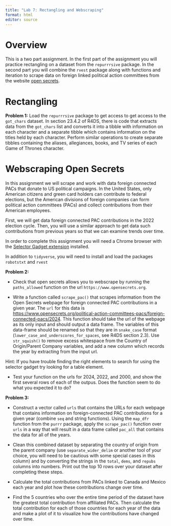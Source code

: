 ```yaml
---
title: "Lab 7: Rectangling and Webscraping"
format: html
editor: source
---
```


# Overview

This is a two part assignment. In the first part of the assignment you will practice rectangling on a dataset from the `repurrrsive` package. In the second part you will combine the `rvest` package along with functions and iteration to scrape data on foreign linked political action committees from the website [open secrets](https://www.opensecrets.org).

# Rectangling

**Problem 1:** Load the `repurrrsive` package to get access to get access to the `got_chars` dataset. In section 23.4.2 of R4DS, there is code that extracts data from the `got_chars` list and converts it into a tibble with information on each character and a separate tibble which contains information on the titles held by each character. Perform similar operations to create separate tibbles containing the aliases, allegiances, books, and TV series of each Game of Thrones character.

# Webscraping Open Secrets

In this assignment we will scrape and work with data foreign connected PACs that donate to US political campaigns. In the United States, only American citizens and green card holders can contribute to federal elections, but the American divisions of foreign companies can form political action committees (PACs) and collect contributions from their American employees.

First, we will get data foreign connected PAC contributions in the 2022 election cycle. Then, you will use a similar approach to get data such contributions from previous years so that we can examine trends over time.

In order to complete this assignment you will need a Chrome browser with the [Selector Gadget extension](http://selectorgadget.com/) installed.

In addition to `tidyverse`, you will need to install and load the packages `robotstxt` and `rvest`

**Problem 2:**

-   Check that open secrets allows you to webscrape by running the `paths_allowed` function on the url `https://www.opensecrets.org`.

-   Write a function called `scrape_pac()` that scrapes information from the Open Secrets webpage for foreign connected PAC contributions in a given year. The `url` for this data is [https://www.opensecrets.org/political-action-committees-pacs/foreign-connected-pacs/2024](https://www.opensecrets.org/political-action-committees-pacs/foreign-connected-pacs/2024). This function should take the url of the webpage as its only input and should output a data frame. The variables of this data-frame should be renamed so that they are in `snake_case` format (`lower_case_and_underscores_for_spaces`, see R4DS section 2.3). Use `str_squish()` to remove excess whitespace from the Country of Origin/Parent Company variables, and add a new column which records the year by extracting from the input url.

Hint: If you have trouble finding the right elements to search for using the selector gadget try looking for a table element.

-   Test your function on the urls for 2024, 2022, and 2000, and show the first several rows of each of the outpus. Does the function seem to do what you expected it to do?

**Problem 3:**

-   Construct a vector called `urls` that contains the URLs for each webpage that contains information on foreign-connected PAC contributions for a given year (combine `seq` and string functions). Using the `map_dfr` function from the `purrr` package, apply the `scrape_pac()` function over `urls` in a way that will result in a data frame called `pac_all` that contains the data for all of the years.

-   Clean this combined dataset by separating the country of origin from the parent company (use `separate_wider_delim` or another tool of your choice, you will need to be cautious with some special cases in this column) and by converting the strings in the `total`, `dems`, and `repubs` columns into numbers. Print out the top 10 rows over your dataset after completing these steps.

-   Calculate the total contributions from PACs linked to Canada and Mexico each year and plot how these contributions change over time.

-   Find the 5 countries who over the entire time period of the dataset have the greatest total contribution from affiliated PACs. Then calculate the total contribution for each of those countries for each year of the data and make a plot of it to visualize how the contributions have changed over time.
